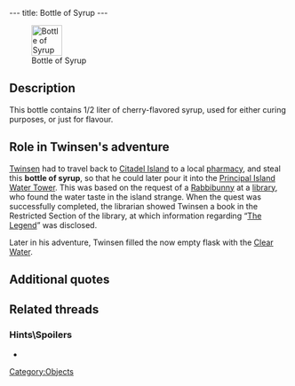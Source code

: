 ---
title: Bottle of Syrup
---

[[Image:Bottle of Syrup.png|right|55px|frame|Bottle of Syrup]]

{{Quote|
Quote=Bottle of Syrup. This bottle contains 50cl of very concentrated red syrup.|
Character=Official description}}

== Description ==
This bottle contains 1/2 liter of cherry-flavored syrup, used for either curing purposes, or just for flavour.

== Role in Twinsen's adventure ==
[[Twinsen]] had to travel back to [[Citadel Island]] to a local [[pharmacy]], and steal this '''bottle of syrup''', so that he could later pour it into the [[Principal Island]] [[Water Tower]]. This was based on the request of a [[Rabbibunny]] at a [[library]], who found the water taste in the island strange. When the quest was successfully completed, the librarian showed Twinsen a book in the Restricted Section of the library, at which information regarding “[[The Legend]]” was disclosed.

Later in his adventure, Twinsen filled the now empty flask with the [[Flask of Clear Water|Clear Water]].

== Additional quotes ==
{{Quote|
Quote=You've just found a Bottle of Syrup!|
Character=A voice Twinsen heard when finding the bottle}}
{{Quote|
Quote=Welcome, dear customer! I don't have any more cherry flavored syrup, but there is a pharmacy open on Citadel Island. Move in front of the item that interests you and use the ACTION command.|
Character=[[Wadbull]]}}
{{Quote|
Quote=Did you know that a wise guy dumped some syrup into the island's water supply? I'd like to find that guy so that I can give him a piece of my mind. You wouldn't happen to know him, would you?|
Character=[[Librarian]]}}

== Related threads ==
=== Hints\Spoilers ===
* {{thread|id=2714|title=Somehow, i got Lba working, now i need a little help ^_^}}

[[Category:Objects]]